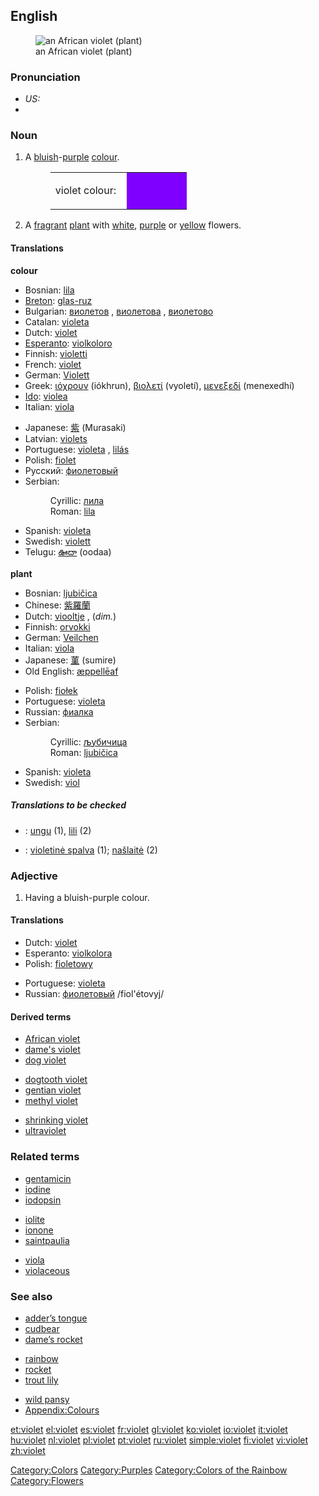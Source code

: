 {{wikipedia}}
{{see|Violet}}
==English==
[[Image:Purple African Violet Top.JPG|thumb|an African violet (plant)]]

===Pronunciation===
*''US:'' {{IPA|/ˈvaɪlət/, /ˈvaɪ.ə.lət/}}
*{{audio|en-uk-violet.ogg|Audio (UK)}}

===Noun===
{{en-noun}}

# A [[blue|bluish]]-[[purple]] [[colour]].
#:<table><tr><td>violet colour: &nbsp;</td><td bgcolor="#7F00FF" width="80">&nbsp; </td></tr></table>
# A [[fragrant]] [[plant]] with [[white]], [[purple]] or [[yellow]] flowers.

====Translations====
'''colour'''
{{top}}
*Bosnian: [[lila#Bosnian|lila]] {{f}}
*[[Breton]]: [[glas-ruz]]
*Bulgarian: [[виолетов]] {{m}}, [[виолетова]] {{f}}, [[виолетово]] {{n}}
*Catalan: [[violeta]]
*Dutch: [[#Dutch|violet]]
*[[Esperanto]]: [[violkoloro]]
*Finnish: [[violetti]]
*French: [[violet#French|violet]]
*German: [[Violett]]
*Greek: [[ιόχρουν]] (iókhrun), [[βιολετί]] (vyoletí), [[μενεξεδί]] (menexedhí)
*[[Ido]]: [[violea]]
*Italian: [[viola#Italian|viola]] {{m}}
{{mid}}
*Japanese: [[紫]] (Murasaki)
*Latvian: [[violets]]
*Portuguese: [[violeta]] {{m}}, [[lilás]] {{m}}
*Polish: [[fiolet]] {{m}}
*Русский: [[фиолетовый]]
*Serbian:
*:Cyrillic: [[лила#Serbian|лила]] {{f}}
*:Roman: [[lila#Serbian|lila]] {{f}}
*Spanish: [[violeta]] {{m}}
*Swedish: [[violett]]
*Telugu: [[ఊదా]] (oodaa)
{{bottom}}

'''plant'''
{{top}}
*Bosnian: [[ljubičica#Bosnian|ljubičica]] {{f}}
*Chinese: [[紫羅蘭]]
*Dutch: [[viooltje]] {{f}}, (''dim.'')
*Finnish: [[orvokki]]
*German: [[Veilchen]] {{n}}
*Italian: [[viola#Italian|viola]] {{f}}
*Japanese: [[菫]] (sumire)
*Old English: [[æppelleaf|æppellēaf]]
{{mid}}
*Polish: [[fiołek]] {{m}}
*Portuguese: [[violeta]] {{f}}
*Russian: [[фиалка]] {{f}}
*Serbian:
*:Cyrillic: [[љубичица#Serbian|љубичица]] {{f}}
*:Roman: [[ljubičica#Serbian|ljubičica]] {{f}}
*Spanish: [[violeta]] {{f}}
*Swedish: [[viol]]
{{bottom}}

=====Translations to be checked=====
<!--Remove this section once all of the translations below have been moved into the tables above.-->
{{checktrans}}

*{{ttbc|Indonesian}}: [[ungu]] (1), [[lili]] (2)
*{{ttbc|Lithuanian}}: [[violetinė spalva]] {{f}} (1); [[našlaitė]] {{f}} (2)

===Adjective===
{{en-adj|er}}

# {{colour}} Having a bluish-purple colour.

====Translations====
{{top}}
*Dutch: [[#Dutch|violet]]
*Esperanto: [[violkolora]]
*Polish: [[fioletowy]]
{{mid}}
*Portuguese: [[violeta]]
*Russian: [[фиолетовый]] /fiol'étovyj/
{{bottom}}

====Derived terms====
{{top3}}
*[[African violet]]
*[[dame's violet]]
*[[dog violet]]
{{mid3}}
*[[dogtooth violet]]
*[[gentian violet]]
*[[methyl violet]]
{{mid3}}
*[[shrinking violet]]
*[[ultraviolet]]
{{bottom}}

===Related terms===
{{top3}}
*[[gentamicin]]
*[[iodine]]
*[[iodopsin]]
{{mid3}}
*[[iolite]]
*[[ionone]]
*[[saintpaulia]]
{{mid3}}
*[[viola]]
*[[violaceous]]
{{bottom}}

===See also===
{{top3}}
*[[adder’s tongue]]
*[[cudbear]]
*[[dame’s rocket]]
{{mid3}}
*[[rainbow]]
*[[rocket]]
*[[trout lily]]
{{mid3}}
*[[wild pansy]]
*[[Wiktionary_Appendix:Colours|Appendix:Colours]]
{{bottom}}

[[Category:Colors]]
[[Category:Purples]]
[[Category:Colors of the Rainbow]]
[[Category:Flowers]]

[[et:violet]]
[[el:violet]]
[[es:violet]]
[[fr:violet]]
[[gl:violet]]
[[ko:violet]]
[[io:violet]]
[[it:violet]]
[[hu:violet]]
[[nl:violet]]
[[pl:violet]]
[[pt:violet]]
[[ru:violet]]
[[simple:violet]]
[[fi:violet]]
[[vi:violet]]
[[zh:violet]]
